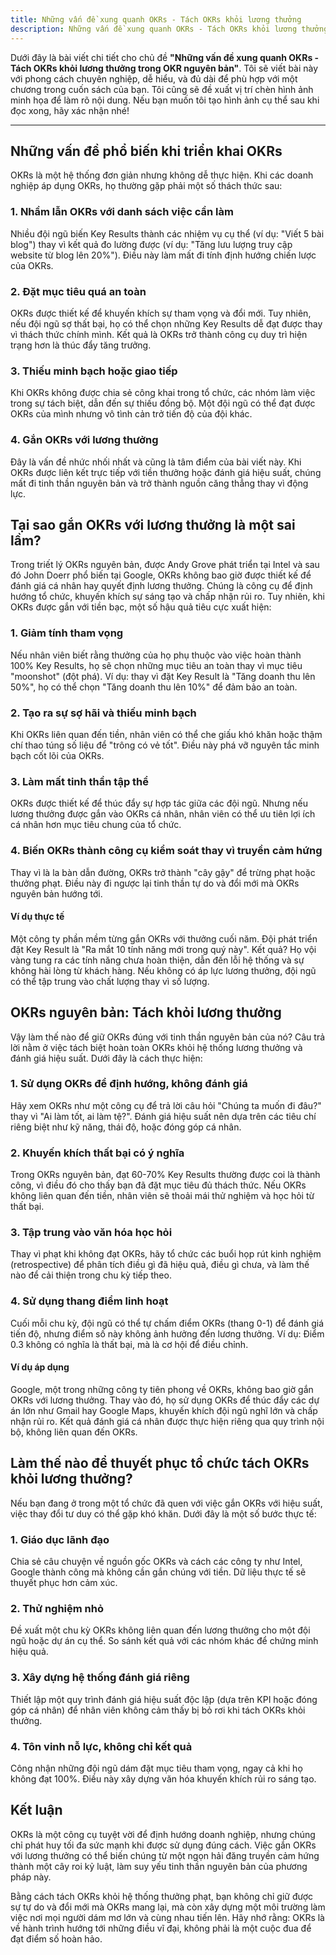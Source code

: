 ```yaml
---
title: Những vấn đề xung quanh OKRs - Tách OKRs khỏi lương thưởng
description: Những vấn đề xung quanh OKRs - Tách OKRs khỏi lương thưởng
---
```


Dưới đây là bài viết chi tiết cho chủ đề **"Những vấn đề xung quanh OKRs - Tách OKRs khỏi lương thưởng trong OKR nguyên bản"**. Tôi sẽ viết bài này với phong cách chuyên nghiệp, dễ hiểu, và đủ dài để phù hợp với một chương trong cuốn sách của bạn. Tôi cũng sẽ đề xuất vị trí chèn hình ảnh minh họa để làm rõ nội dung. Nếu bạn muốn tôi tạo hình ảnh cụ thể sau khi đọc xong, hãy xác nhận nhé!

---

## Những vấn đề phổ biến khi triển khai OKRs

OKRs là một hệ thống đơn giản nhưng không dễ thực hiện. Khi các doanh nghiệp áp dụng OKRs, họ thường gặp phải một số thách thức sau:

### 1. Nhầm lẫn OKRs với danh sách việc cần làm

Nhiều đội ngũ biến Key Results thành các nhiệm vụ cụ thể (ví dụ: "Viết 5 bài blog") thay vì kết quả đo lường được (ví dụ: "Tăng lưu lượng truy cập website từ blog lên 20%"). Điều này làm mất đi tính định hướng chiến lược của OKRs.

### 2. Đặt mục tiêu quá an toàn

OKRs được thiết kế để khuyến khích sự tham vọng và đổi mới. Tuy nhiên, nếu đội ngũ sợ thất bại, họ có thể chọn những Key Results dễ đạt được thay vì thách thức chính mình. Kết quả là OKRs trở thành công cụ duy trì hiện trạng hơn là thúc đẩy tăng trưởng.

### 3. Thiếu minh bạch hoặc giao tiếp

Khi OKRs không được chia sẻ công khai trong tổ chức, các nhóm làm việc trong sự tách biệt, dẫn đến sự thiếu đồng bộ. Một đội ngũ có thể đạt được OKRs của mình nhưng vô tình cản trở tiến độ của đội khác.

### 4. Gắn OKRs với lương thưởng

Đây là vấn đề nhức nhối nhất và cũng là tâm điểm của bài viết này. Khi OKRs được liên kết trực tiếp với tiền thưởng hoặc đánh giá hiệu suất, chúng mất đi tinh thần nguyên bản và trở thành nguồn căng thẳng thay vì động lực.

## Tại sao gắn OKRs với lương thưởng là một sai lầm?

Trong triết lý OKRs nguyên bản, được Andy Grove phát triển tại Intel và sau đó John Doerr phổ biến tại Google, OKRs không bao giờ được thiết kế để đánh giá cá nhân hay quyết định lương thưởng. Chúng là công cụ để định hướng tổ chức, khuyến khích sự sáng tạo và chấp nhận rủi ro. Tuy nhiên, khi OKRs được gắn với tiền bạc, một số hậu quả tiêu cực xuất hiện:

### 1. Giảm tính tham vọng

Nếu nhân viên biết rằng thưởng của họ phụ thuộc vào việc hoàn thành 100% Key Results, họ sẽ chọn những mục tiêu an toàn thay vì mục tiêu "moonshot" (đột phá). Ví dụ: thay vì đặt Key Result là "Tăng doanh thu lên 50%", họ có thể chọn "Tăng doanh thu lên 10%" để đảm bảo an toàn.

### 2. Tạo ra sự sợ hãi và thiếu minh bạch

Khi OKRs liên quan đến tiền, nhân viên có thể che giấu khó khăn hoặc thậm chí thao túng số liệu để "trông có vẻ tốt". Điều này phá vỡ nguyên tắc minh bạch cốt lõi của OKRs.

### 3. Làm mất tinh thần tập thể

OKRs được thiết kế để thúc đẩy sự hợp tác giữa các đội ngũ. Nhưng nếu lương thưởng được gắn vào OKRs cá nhân, nhân viên có thể ưu tiên lợi ích cá nhân hơn mục tiêu chung của tổ chức.

### 4. Biến OKRs thành công cụ kiểm soát thay vì truyền cảm hứng

Thay vì là la bàn dẫn đường, OKRs trở thành "cây gậy" để trừng phạt hoặc thưởng phạt. Điều này đi ngược lại tinh thần tự do và đổi mới mà OKRs nguyên bản hướng tới.

#### Ví dụ thực tế

Một công ty phần mềm từng gắn OKRs với thưởng cuối năm. Đội phát triển đặt Key Result là "Ra mắt 10 tính năng mới trong quý này". Kết quả? Họ vội vàng tung ra các tính năng chưa hoàn thiện, dẫn đến lỗi hệ thống và sự không hài lòng từ khách hàng. Nếu không có áp lực lương thưởng, đội ngũ có thể tập trung vào chất lượng thay vì số lượng.

## OKRs nguyên bản: Tách khỏi lương thưởng

Vậy làm thế nào để giữ OKRs đúng với tinh thần nguyên bản của nó? Câu trả lời nằm ở việc tách biệt hoàn toàn OKRs khỏi hệ thống lương thưởng và đánh giá hiệu suất. Dưới đây là cách thực hiện:

### 1. Sử dụng OKRs để định hướng, không đánh giá

Hãy xem OKRs như một công cụ để trả lời câu hỏi "Chúng ta muốn đi đâu?" thay vì "Ai làm tốt, ai làm tệ?". Đánh giá hiệu suất nên dựa trên các tiêu chí riêng biệt như kỹ năng, thái độ, hoặc đóng góp cá nhân.

### 2. Khuyến khích thất bại có ý nghĩa

Trong OKRs nguyên bản, đạt 60-70% Key Results thường được coi là thành công, vì điều đó cho thấy bạn đã đặt mục tiêu đủ thách thức. Nếu OKRs không liên quan đến tiền, nhân viên sẽ thoải mái thử nghiệm và học hỏi từ thất bại.

### 3. Tập trung vào văn hóa học hỏi

Thay vì phạt khi không đạt OKRs, hãy tổ chức các buổi họp rút kinh nghiệm (retrospective) để phân tích điều gì đã hiệu quả, điều gì chưa, và làm thế nào để cải thiện trong chu kỳ tiếp theo.

### 4. Sử dụng thang điểm linh hoạt

Cuối mỗi chu kỳ, đội ngũ có thể tự chấm điểm OKRs (thang 0-1) để đánh giá tiến độ, nhưng điểm số này không ảnh hưởng đến lương thưởng. Ví dụ: Điểm 0.3 không có nghĩa là thất bại, mà là cơ hội để điều chỉnh.

#### Ví dụ áp dụng

Google, một trong những công ty tiên phong về OKRs, không bao giờ gắn OKRs với lương thưởng. Thay vào đó, họ sử dụng OKRs để thúc đẩy các dự án lớn như Gmail hay Google Maps, khuyến khích đội ngũ nghĩ lớn và chấp nhận rủi ro. Kết quả đánh giá cá nhân được thực hiện riêng qua quy trình nội bộ, không liên quan đến OKRs.

## Làm thế nào để thuyết phục tổ chức tách OKRs khỏi lương thưởng?

Nếu bạn đang ở trong một tổ chức đã quen với việc gắn OKRs với hiệu suất, việc thay đổi tư duy có thể gặp khó khăn. Dưới đây là một số bước thực tế:

### 1. Giáo dục lãnh đạo

Chia sẻ câu chuyện về nguồn gốc OKRs và cách các công ty như Intel, Google thành công mà không cần gắn chúng với tiền. Dữ liệu thực tế sẽ thuyết phục hơn cảm xúc.

### 2. Thử nghiệm nhỏ

Đề xuất một chu kỳ OKRs không liên quan đến lương thưởng cho một đội ngũ hoặc dự án cụ thể. So sánh kết quả với các nhóm khác để chứng minh hiệu quả.

### 3. Xây dựng hệ thống đánh giá riêng

Thiết lập một quy trình đánh giá hiệu suất độc lập (dựa trên KPI hoặc đóng góp cá nhân) để nhân viên không cảm thấy bị bỏ rơi khi tách OKRs khỏi thưởng.

### 4. Tôn vinh nỗ lực, không chỉ kết quả

Công nhận những đội ngũ dám đặt mục tiêu tham vọng, ngay cả khi họ không đạt 100%. Điều này xây dựng văn hóa khuyến khích rủi ro sáng tạo.

## Kết luận

OKRs là một công cụ tuyệt vời để định hướng doanh nghiệp, nhưng chúng chỉ phát huy tối đa sức mạnh khi được sử dụng đúng cách. Việc gắn OKRs với lương thưởng có thể biến chúng từ một ngọn hải đăng truyền cảm hứng thành một cây roi kỷ luật, làm suy yếu tinh thần nguyên bản của phương pháp này.

Bằng cách tách OKRs khỏi hệ thống thưởng phạt, bạn không chỉ giữ được sự tự do và đổi mới mà OKRs mang lại, mà còn xây dựng một môi trường làm việc nơi mọi người dám mơ lớn và cùng nhau tiến lên. Hãy nhớ rằng: OKRs là về hành trình hướng tới những điều vĩ đại, không phải là một cuộc đua để đạt điểm số hoàn hảo.

